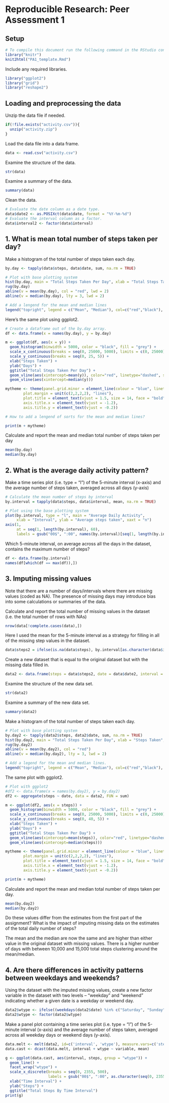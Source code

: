 # Reproducible Research: Peer Assessment 1

## Setup

```r
# To compile this document run the following command in the RStudio console: 
library("knitr")
knit2html("PA1_template.Rmd")
```

Include any required libraries.

```r
library("ggplot2")
library("grid")
library("reshape2")
```


## Loading and preprocessing the data

Unzip the data file if needed.

```r
if(!file.exists("activity.csv")){
  unzip("activity.zip")  
}
```

Load the data file into a data frame.

```r
data <- read.csv("activity.csv")
```

Examine the structure of the data.

```r
str(data)
```

Examine a summary of the data.

```r
summary(data)
```

Clean the data.

```r
# Evaluate the date column as a date type.
data$date2 <- as.POSIXct(data$date, format = "%Y-%m-%d")
# Evaluate the interval column as a factor.
data$interval2 <- factor(data$interval)
```


## 1. What is mean total number of steps taken per day?

Make a histogram of the total number of steps taken each day.

```r
by.day <- tapply(data$steps, data$date, sum, na.rm = TRUE)

# Plot with base plotting system
hist(by.day, main = "Total Steps Taken Per Day", xlab = "Total Steps Taken", ylab = "Days")
rug(by.day)
abline(v = mean(by.day), col = "red", lwd = 2)
abline(v = median(by.day), lty = 3, lwd = 2)

# Add a lengend for the mean and median lines
legend("topright", legend = c("Mean", "Median"), col=c("red","black"), pch = "-", lwd = c(2), lty = c(1, 3))
```

Here's the same plot using ggplot2.

```r
# Create a dataframe out of the by.day array.
df <- data.frame(x = names(by.day), y = by.day)

m <- ggplot(df, aes(x = y)) + 
  geom_histogram(binwidth = 5000, color = "black", fill = "grey") + 
  scale_x_continuous(breaks = seq(0, 25000, 5000), limits = c(0, 25000)) + 
  scale_y_continuous(breaks = seq(0, 25, 5)) + 
  xlab("Steps Taken") + 
  ylab("Days") + 
  ggtitle("Total Steps Taken Per Day") + 
  geom_vline(aes(xintercept=mean(y)), color="red", linetype="dashed", size=1) + 
  geom_vline(aes(xintercept=median(y)))

mytheme <- theme(panel.grid.minor = element_line(colour = "blue", linetype = "dotted"), 
        plot.margin = unit(c(2,2,2,2), "lines"), 
        plot.title = element_text(vjust = 1.5, size = 14, face = "bold"), 
        axis.title.x = element_text(vjust = -1.2), 
        axis.title.y = element_text(vjust = -0.2))

# How to add a lengend of sorts for the mean and median lines?

print(m + mytheme)
```

Calculate and report the mean and median total number of steps taken per day

```r
mean(by.day)
median(by.day)
```


## 2. What is the average daily activity pattern?

Make a time series plot (i.e. type = "l") of the 5-minute interval (x-axis) and the average number of steps taken, averaged across all days (y-axis)

```r
# Calculate the mean number of steps by interval
by.interval = tapply(data$steps, data$interval, mean, na.rm = TRUE)

# Plot using the base plotting system
plot(by.interval, type = "l", main = "Average Daily Activity", 
     xlab = "Interval", ylab = "Average steps taken", xaxt = "n")
axis(1, 
     at = seq(1, length(by.interval), 60), 
     labels = gsub("00$", ":00", names(by.interval)[seq(1, length(by.interval), 60)]))
```

Which 5-minute interval, on average across all the days in the dataset, contains the maximum number of steps?

```r
df <- data.frame(by.interval)
names(df[which(df == max(df)),])
```


## 3. Imputing missing values

Note that there are a number of days/intervals where there are missing values (coded as NA). The presence of missing days may introduce bias into some calculations or summaries of the data.

Calculate and report the total number of missing values in the dataset (i.e. the total number of rows with NAs)

```r
nrow(data[!complete.cases(data),])
```

Here I used the mean for the 5-minute interval as a strategy for filling in all of the missing step values in the dataset.

```r
data$steps2 = ifelse(is.na(data$steps), by.interval[as.character(data$interval)], data$steps)
```

Create a new dataset that is equal to the original dataset but with the missing data filled in.

```r
data2 <- data.frame(steps = data$steps2, date = data$date2, interval = data$interval2)
```

Examine the structure of the new data set.

```r
str(data2)
```

Examine a summary of the new data set.

```r
summary(data2)
```

Make a histogram of the total number of steps taken each day.

```r
# Plot with base plotting system
by.day2 <- tapply(data2$steps, data2$date, sum, na.rm = TRUE)
hist(by.day2, main = "Total Steps Taken Per Day", xlab = "Steps Taken", ylab = "Days")
rug(by.day2)
abline(v = mean(by.day2), col = "red")
abline(v = median(by.day2), lty = 3, lwd = 2)

# Add a legend for the mean and median lines.
legend("topright", legend = c("Mean", "Median"), col=c("red","black"), pch = "-", lwd = c(2), lty = c(1, 3))
```

The same plot with ggplot2.

```r
# Plot with ggplot2
#df2 <- data.frame(x = names(by.day2), y = by.day2)
df2 <- aggregate(steps ~ date, data = data2, FUN = sum)

m <- ggplot(df2, aes(x = steps)) + 
  geom_histogram(binwidth = 5000, color = "black", fill = "grey") + 
  scale_x_continuous(breaks = seq(0, 25000, 5000), limits = c(0, 25000)) + 
  scale_y_continuous(breaks = seq(0, 40, 5)) + 
  xlab("Steps Taken") + 
  ylab("Days") + 
  ggtitle("Total Steps Taken Per Day") + 
  geom_vline(aes(xintercept=mean(steps)), color="red", linetype="dashed", size=1) + 
  geom_vline(aes(xintercept=median(steps)))

mytheme <- theme(panel.grid.minor = element_line(colour = "blue", linetype = "dotted"), 
        plot.margin = unit(c(2,2,2,2), "lines"), 
        plot.title = element_text(vjust = 1.5, size = 14, face = "bold"), 
        axis.title.x = element_text(vjust = -1.2), 
        axis.title.y = element_text(vjust = -0.2))

print(m + mytheme)
```

Calculate and report the mean and median total number of steps taken per day. 

```r
mean(by.day2)
median(by.day2)
```

Do these values differ from the estimates from the first part of the assignment? What is the impact of imputing missing data on the estimates of the total daily number of steps?

The mean and the median are now the same and are higher than either value in the original dataset with missing values. There is a higher number of days with between 10,000 and 15,000 total steps clustering around the mean/median. 


## 4. Are there differences in activity patterns between weekdays and weekends?

Using the dataset with the imputed missing values, create a new factor variable in the dataset with two levels – “weekday” and “weekend” indicating whether a given date is a weekday or weekend day.

```r
data2$wtype <- ifelse((weekdays(data2$date) %in% c("Saturday", "Sunday")), "weekend", "weekday")
data2$wtype <- factor(data2$wtype)
```

Make a panel plot containing a time series plot (i.e. type = "l") of the 5-minute interval (x-axis) and the average number of steps taken, averaged across all weekday days or weekend days (y-axis). 

```r
data.melt <- melt(data2, id=c('interval', 'wtype'), measure.vars=c('steps'))
data.cast <- dcast(data.melt, interval + wtype ~ variable, mean)

g <- ggplot(data.cast, aes(interval, steps, group = "wtype")) + 
  geom_line() + 
  facet_wrap("wtype") +
  scale_x_discrete(breaks = seq(0, 2355, 500), 
                   labels = gsub("00$", ":00", as.character(seq(0, 2355, 500)))) +
  xlab("Time Interval") + 
  ylab("Steps") + 
  ggtitle("Total Steps By Time Interval")
print(g)  
```
